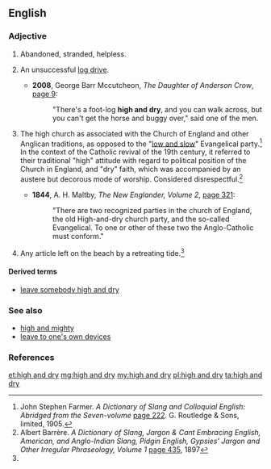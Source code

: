 ==English==

===Adjective===
{{en-adj|head=[[high]] [[and]] [[dry]]|-}}

# {{context|idiomatic|lang=en}} Abandoned, stranded, helpless.
# {{context|idiomatic|lang=en}} An unsuccessful [[log drive]].
#* '''2008''', George Barr Mccutcheon, ''The Daughter of Anderson Crow'', [http://books.google.com/books?id=dPDg454E4PMC&dq=%22high-and-dry%22&pg=PA9#v=onepage page 9]:
#*: "There's a foot-log '''high and dry''', and you can walk across, but you can't get the horse and buggy over," said one of the men.
# {{context|idiomatic|lang=en}} The high church as associated with the Church of England and other Anglican traditions, as opposed to the "[[low and slow]]" Evangelical party.<ref>John Stephen Farmer. ''A Dictionary of Slang and Colloquial English: Abridged from the Seven-volume'' [http://books.google.com/books?id=VR1AAAAAYAAJ&pg=PA222&dq=%22high+and+dry%22 page 222]. G. Routledge & Sons, limited, 1905.</ref> In the context of the Catholic revival of the 19th century, it referred to their traditional "high" attitude with regard to political position of the Church in England, and "dry" faith, which was accompanied by an austere but decorous mode of worship. Considered disrespectful.<ref name=barrere>Albert Barrère. ''A Dictionary of Slang, Jargon & Cant Embracing English, American, and Anglo-Indian Slang, Pidgin English, Gypsies' Jargon and Other Irregular Phraseology, Volume 1'' [http://books.google.com/books?id=et7WAAAAMAAJ&pg=PA435&dq=%22high+and+dry%22 page 435], 1897</ref> 
#* '''1844''', A. H. Maltby, ''The New Englander, Volume 2'', [http://books.google.com/books?id=0Y4FAAAAQAAJ&pg=PA321&dq=high+and+dry page 321]:
#*: "There are two recognized parties in the church of England, the old High-and-dry church party, and the so-called Evangelical. To one or other of these two the Anglo-Catholic must conform."
# {{context|idiomatic|lang=en}} Any article left on the beach by a retreating tide.<ref name=barrere/>

====Derived terms====
* [[leave somebody high and dry]]

===See also===
* [[high and mighty]]
* [[leave to one's own devices]]

===References===
<references/>

[[et:high and dry]]
[[mg:high and dry]]
[[my:high and dry]]
[[pl:high and dry]]
[[ta:high and dry]]